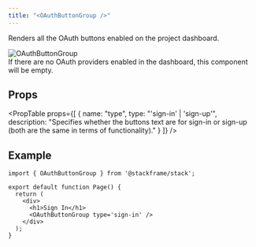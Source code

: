 ```yaml
---
title: "<OAuthButtonGroup />"
---
```


Renders all the OAuth buttons enabled on the project dashboard.

<div className="stack-white-image-showcase stack-250h">
  <img src="/imgs/oauth-button-group.png" alt="OAuthButtonGroup" className="stack-250h" />
</div>

<Info type="info">
If there are no OAuth providers enabled in the dashboard, this component will be empty.
</Info>

## Props

<PropTable
  props={[
    {
      name: "type",
      type: "'sign-in' | 'sign-up'",
      description: "Specifies whether the buttons text are for sign-in or sign-up (both are the same in terms of functionality)."
    }
  ]}
/>

## Example

```tsx
import { OAuthButtonGroup } from '@stackframe/stack';

export default function Page() {
  return (
    <div>
      <h1>Sign In</h1>
      <OAuthButtonGroup type='sign-in' />
    </div>
  );
}

```
